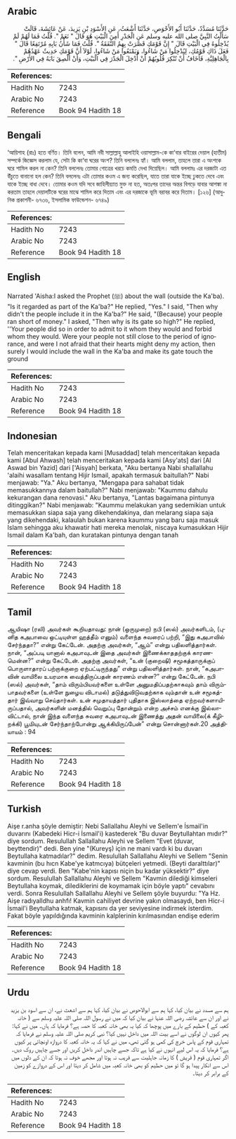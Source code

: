 ## Arabic


<div dir="rtl" lang="ar" style={{fontSize:'larger',backgroundColor:'#f8f9fa',padding:20}}>
حَدَّثَنَا مُسَدَّدٌ، حَدَّثَنَا أَبُو الأَحْوَصِ، حَدَّثَنَا أَشْعَثُ، عَنِ الأَسْوَدِ بْنِ يَزِيدَ، عَنْ عَائِشَةَ، قَالَتْ سَأَلْتُ النَّبِيَّ صلى الله عليه وسلم عَنِ الْجَدْرِ أَمِنَ الْبَيْتِ هُوَ قَالَ ‏"‏ نَعَمْ ‏"‏‏.‏ قُلْتُ فَمَا لَهُمْ لَمْ يُدْخِلُوهُ فِي الْبَيْتِ قَالَ ‏"‏ إِنَّ قَوْمَكِ قَصَّرَتْ بِهِمُ النَّفَقَةُ ‏"‏‏.‏ قُلْتُ فَمَا شَأْنُ بَابِهِ مُرْتَفِعًا قَالَ ‏"‏ فَعَلَ ذَاكِ قَوْمُكِ، لِيُدْخِلُوا مَنْ شَاءُوا، وَيَمْنَعُوا مَنْ شَاءُوا، لَوْلاَ أَنَّ قَوْمَكِ حَدِيثٌ عَهْدُهُمْ بِالْجَاهِلِيَّةِ، فَأَخَافُ أَنْ تُنْكِرَ قُلُوبُهُمْ أَنْ أُدْخِلَ الْجَدْرَ فِي الْبَيْتِ، وَأَنْ أُلْصِقَ بَابَهُ فِي الأَرْضِ ‏"‏‏.‏
</div>
<div style={{backgroundColor:'#f8f9fa',padding:20, marginBottom: 10}}><table> <thead> <tr> <th>References:</th> <th></th> </tr> </thead> <tbody><tr><td>Hadith No</td><td>7243</td></tr><tr><td>Arabic No</td><td>7243</td></tr><tr><td>Reference</td><td>Book 94 Hadith 18</td></tr></tbody></table></div>

## Bengali


<div dir="ltr" lang="bn" style={{fontSize:'larger',backgroundColor:'#f8f9fa',padding:20}}>
‘আয়িশাহ (রাঃ) হতে বর্ণিত। তিনি বলেন, আমি নবী সাল্লাল্লাহু আলাইহি ওয়াসাল্লাম-কে কা‘বার বাইরের দেয়াল (হাতীম) সম্পর্কে জিজ্ঞেস করলাম যে, সেটা কি কা‘বা ঘরের অংশ? তিনি বললেনঃ হ্যাঁ। আমি বললাম, তাহলে তারা এ অংশকে ঘরে শামিল করল না কেন? তিনি বললেনঃ তোমার গোত্রের খরচে কমতি দেখা দিয়েছিল। আমি বললামঃ এর দরজাটা এত উঁচুতে বানানো হল কেন? তিনি বললেনঃ এটা তোমার কওম এ জন্য করেছিল, যাতে তারা যাকে ইচ্ছে ঢুকতে দেবে এবং যাকে ইচ্ছে বাধা দেবে। তোমার কওম যদি সবে জাহিলীয়্যাত মুক্ত না হত, অতঃপর তাদের অন্তর বিগড়ে যাবার আশঙ্কা না করতাম তাহলে দেয়ালটিকে ঘরের মাঝে শামিল করে দিতাম এবং এর দরজাকে ভূমি বরাবর করে দিতাম। [১২৬] (আধুনিক প্রকাশনী- ৬৭৩৬, ইসলামিক ফাউন্ডেশন- ৬৭৪৯)
</div>
<div style={{backgroundColor:'#f8f9fa',padding:20, marginBottom: 10}}><table> <thead> <tr> <th>References:</th> <th></th> </tr> </thead> <tbody><tr><td>Hadith No</td><td>7243</td></tr><tr><td>Arabic No</td><td>7243</td></tr><tr><td>Reference</td><td>Book 94 Hadith 18</td></tr></tbody></table></div>

## English


<div dir="ltr" lang="en" style={{fontSize:'larger',backgroundColor:'#f8f9fa',padding:20}}>
Narrated 'Aisha:I asked the Prophet (ﷺ) about the wall (outside the Ka'ba). "Is it regarded as part of the Ka'ba?" He replied, "Yes." I said, "Then why didn't the people include it in the Ka'ba?" He said, "(Because) your people ran short of money." I asked, "Then why is its gate so high?" He replied, ''Your people did so in order to admit to it whom they would and forbid whom they would. Were your people not still close to the period of ignorance, and were I not afraid that their hearts might deny my action, then surely I would include the wall in the Ka'ba and make its gate touch the ground
</div>
<div style={{backgroundColor:'#f8f9fa',padding:20, marginBottom: 10}}><table> <thead> <tr> <th>References:</th> <th></th> </tr> </thead> <tbody><tr><td>Hadith No</td><td>7243</td></tr><tr><td>Arabic No</td><td>7243</td></tr><tr><td>Reference</td><td>Book 94 Hadith 18</td></tr></tbody></table></div>

## Indonesian


<div dir="ltr" lang="id" style={{fontSize:'larger',backgroundColor:'#f8f9fa',padding:20}}>
Telah menceritakan kepada kami [Musaddad] telah menceritakan kepada kami [Abul Ahwash] telah menceritakan kepada kami [Asy'ats] dari [Al Aswad bin Yazid] dari ['Aisyah] berkata, "Aku bertanya Nabi shallallahu 'alaihi wasallam tentang Hijir Ismail, apakah termasuk baitullah?" Nabi menjawab: "Ya." Aku bertanya, "Mengapa para sahabat tidak memasukkannya dalam baitullah?" Nabi menjawab: "Kaummu dahulu kekurangan dana renovasi." Aku bertanya, "Lantas bagaimana pintunya ditinggikan?" Nabi menjawab: "Kaummu melakukan yang sedemikian untuk memasukkan siapa saja yang dikehendakinya, dan melarang siapa saja yang dikehendaki, kalaulah bukan karena kaummu yang baru saja masuk Islam sehingga aku khawatir hati mereka menolak, niscaya kumasukkan Hijir Ismail dalam Ka'bah, dan kuratakan pintunya dengan tanah
</div>
<div style={{backgroundColor:'#f8f9fa',padding:20, marginBottom: 10}}><table> <thead> <tr> <th>References:</th> <th></th> </tr> </thead> <tbody><tr><td>Hadith No</td><td>7243</td></tr><tr><td>Arabic No</td><td>7243</td></tr><tr><td>Reference</td><td>Book 94 Hadith 18</td></tr></tbody></table></div>

## Tamil


<div dir="ltr" lang="ta" style={{fontSize:'larger',backgroundColor:'#f8f9fa',padding:20}}>
ஆயிஷா (ரலி) அவர்கள் கூறியதாவது: நான் (ஒருமுறை) நபி (ஸல்) அவர்களிடம், (புனித கஅபாவை ஒட்டியுள்ள ஹத்தீம் எனும்) வளைந்த சுவரைப் பற்றி, “இது கஅபாவில் சேர்ந்ததா?” என்று கேட்டேன். அதற்கு அவர்கள், “ஆம்” என்று பதிலளித்தார்கள். நான், “அப்படி யானால் கஅபாவுடன் இதை அவர்கள் இணைக்காததற்குக் காரணமென்ன?” என்று கேட்டேன். அதற்கு அவர்கள், “உன் (குறைஷி) சமூகத்தாருக்குப் பொருளாதாரப் பற்றாக்குறை ஏற்பட்டிருந்தது” என்று பதிலளித்தார்கள். நான், “கஅபாவின் வாயிலை உயரமாக வைத்திருப்பதன் காரணம் என்ன?” என்று கேட்டேன். நபி (ஸல்) அவர்கள், “தாம் விரும்பியவர்களை உள்ளே அனுமதிப்பதற்காகவும் தாம் விரும்பாதவர்களை (உள்ளே நுழைய விடாமல்) தடுத்துவிடுவதற்காக வும்தான் உன் சமூகத்தார் இவ்வாறு செய்தார்கள். உன் சமுதாயத்தார் புதிதாக இஸ்லாத்தை ஏற்றவர்களாயிருப்பதால், அவர்களின் மனத்தில் வெறுப்பு தோன்றும் என்ற அச்சம் எனக்கு இல்லாவிட்டால், நான் இந்த வளைந்த சுவரை கஅபாவுடன் இணைத்து அதன் வாயிலை(க் கீழிறக்கி) பூமியுடன் சேர்ந்தாற்போன்று ஆக்கியிருப்பேன்” என்று சொன்னார்கள்.20 அத்தியாயம் : 94
</div>
<div style={{backgroundColor:'#f8f9fa',padding:20, marginBottom: 10}}><table> <thead> <tr> <th>References:</th> <th></th> </tr> </thead> <tbody><tr><td>Hadith No</td><td>7243</td></tr><tr><td>Arabic No</td><td>7243</td></tr><tr><td>Reference</td><td>Book 94 Hadith 18</td></tr></tbody></table></div>

## Turkish


<div dir="ltr" lang="tr" style={{fontSize:'larger',backgroundColor:'#f8f9fa',padding:20}}>
Aişe r.anha şöyle demiştir: Nebi Sallallahu Aleyhi ve Sellem'e İsmail'in duvarını (Kabedeki Hicr-i İsmail'i) kastederek "Bu duvar Beytullahtan mıdır?" diye sordum. Resulullah Sallallahu Aleyhi ve Sellem "Evet (duvar, beyttendir)" dedi. Ben yine "(Kureyş) için ne mani vardı ki bu duvarı Beytullaha katmadılar?" dedim. Resulullah Sallallahu Aleyhi ve Sellem "Senin kavminin (bu hıcn Kabe'ye katmcıya) bütçeleri yetmedi. (Beyti daralttılar)" diye cevap verdi. Ben "Kabe'nin kapısı niçin bu kadar yüksektir?" diye sordum. Resulullah Sallallahu Aleyhi ve Sellem "Kavmin dilediği kimseleri Beytullaha koymak, dilediklerini de koymamak için böyle yaptı" cevabını verdi. Sonra Resulullah Sallallahu Aleyhi ve Sellem şöyle buyurdu: "Ya Hz. Aişe radıyalldhu anhfı! Kavmin cahiliyet devrine yakın olmasaydı, ben Hicr-i İsmail'i Beytullaha katmak, kapısını da yer seviyesine indirmek isterdim. Fakat böyle yapıldığında kavminin kalplerinin kırılmasından endişe ederim
</div>
<div style={{backgroundColor:'#f8f9fa',padding:20, marginBottom: 10}}><table> <thead> <tr> <th>References:</th> <th></th> </tr> </thead> <tbody><tr><td>Hadith No</td><td>7243</td></tr><tr><td>Arabic No</td><td>7243</td></tr><tr><td>Reference</td><td>Book 94 Hadith 18</td></tr></tbody></table></div>

## Urdu


<div dir="rtl" lang="ur" style={{fontSize:'larger',backgroundColor:'#f8f9fa',padding:20}}>
ہم سے مسدد نے بیان کیا، کہا ہم سے ابوالاحوص نے بیان کیا، کہا ہم سے اشعث نے، ان سے اسود بن یزید نے اور ان سے عائشہ رضی اللہ عنہا نے بیان کیا کہ میں نے رسول اللہ صلی اللہ علیہ وسلم سے ( خانہ کعبہ کے ) حطیم کے بارے میں پوچھا کہ کیا یہ بھی خانہ کعبہ کا حصہ ہے؟ فرمایا کہ ہاں۔ میں نے کہا: پھر کیوں ان لوگوں نے اسے بیت اللہ میں داخل نہیں کیا؟ نبی کریم صلی اللہ علیہ وسلم نے فرمایا کہ تمہاری قوم کے پاس خرچ کی کمی ہو گئی تھی، میں نے کہا کہ یہ خانہ کعبہ کا دروازہ اونچائی پر کیوں ہے؟ فرمایا کہ یہ اس لیے انہوں نے کیا ہے تاکہ جسے چاہیں اندر داخل کریں اور جسے چاہیں روک دیں۔ اگر تمہاری قوم ( قریش ) کا زمانہ جاہلیت سے قریب نہ ہوتا اور مجھے خوف نہ ہوتا کہ ان کے دلوں میں اس سے انکار پیدا ہو گا تو میں حطیم کو بھی خانہ کعبہ میں شامل کر دیتا اور اس کے دروازے کو زمین کے برابر کر دیتا۔
</div>
<div style={{backgroundColor:'#f8f9fa',padding:20, marginBottom: 10}}><table> <thead> <tr> <th>References:</th> <th></th> </tr> </thead> <tbody><tr><td>Hadith No</td><td>7243</td></tr><tr><td>Arabic No</td><td>7243</td></tr><tr><td>Reference</td><td>Book 94 Hadith 18</td></tr></tbody></table></div>